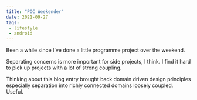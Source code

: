 ```yaml
---
title: "POC Weekender"
date: 2021-09-27
tags:
 - lifestyle
 - android
---
```




Been a while since I've done a little programme project over the weekend.

Separating concerns is more important for side projects, I think. I find it hard to pick up projects with a lot of
strong coupling.

Thinking about this blog entry brought back domain driven design principles especially separation into richly
connected domains loosely coupled. Useful.